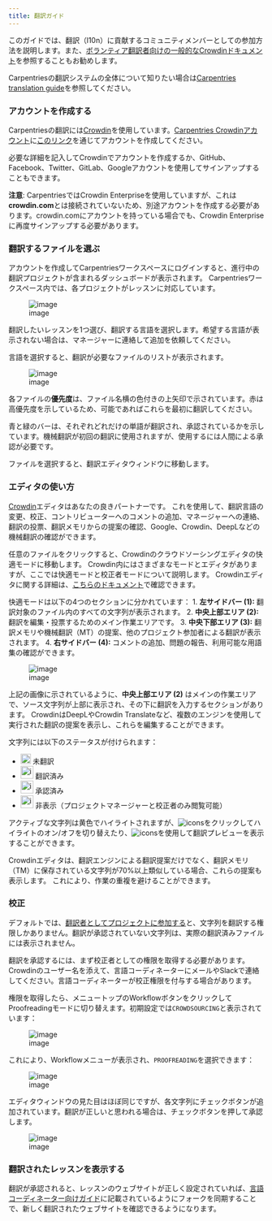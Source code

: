 ```yaml
---
title: 翻訳ガイド
---
```


このガイドでは、翻訳（l10n）に貢献するコミュニティメンバーとしての参加方法を説明します。また、[ボランティア翻訳者向けの一般的なCrowdinドキュメント](https://support.crowdin.com/enterprise/getting-started-for-volunteers/)を参照することもお勧めします。

Carpentriesの翻訳システムの全体について知りたい場合は[Carpentries translation guide](https://hackmd.io/oj4EsGXOQOScgB67E7f_bQ?view)を参照してください。

### アカウントを作成する

Carpentriesの翻訳には[Crowdin](https://ja.crowdin.com/)を使用しています。[Carpentries Crowdinアカウント](https://carpentries.crowdin.com/)に[このリンク](https://accounts.crowdin.com/carpentries/login)を通じてアカウントを作成してください。

必要な詳細を記入してCrowdinでアカウントを作成するか、GitHub、Facebook、Twitter、GitLab、Googleアカウントを使用してサインアップすることもできます。

**注意**: CarpentriesではCrowdin Enterpriseを使用していますが、これは**crowdin.com**とは接続されていないため、別途アカウントを作成する必要があります。crowdin.comにアカウントを持っている場合でも、Crowdin Enterpriseに再度サインアップする必要があります。

### 翻訳するファイルを選ぶ

アカウントを作成してCarpentriesワークスペースにログインすると、進行中の翻訳プロジェクトが含まれるダッシュボードが表示されます。
Carpentriesワークスペース内では、各プロジェクトがレッスンに対応しています。

![image](https://hackmd.io/_uploads/r1PE3cfhp.png)

翻訳したいレッスンを1つ選び、翻訳する言語を選択します。希望する言語が表示されない場合は、マネージャーに連絡して追加を依頼してください。

言語を選択すると、翻訳が必要なファイルのリストが表示されます。

![image](https://hackmd.io/_uploads/H1ej99lNa.png)

各ファイルの**優先度**は、ファイル名横の色付きの上矢印で示されています。赤は高優先度を示しているため、可能であればこれらを最初に翻訳してください。

青と緑のバーは、それぞれどれだけの単語が翻訳され、承認されているかを示しています。機械翻訳が初回の翻訳に使用されますが、使用するには人間による承認が必要です。

ファイルを選択すると、翻訳エディタウィンドウに移動します。

### エディタの使い方

[Crowdin](https://crowdin.com/)エディタはあなたの良きパートナーです。
これを使用して、翻訳言語の変更、校正、コントリビューターへのコメントの追加、マネージャーへの連絡、翻訳の投票、翻訳メモリからの提案の確認、Google、Crowdin、DeepLなどの機械翻訳の確認ができます。

任意のファイルをクリックすると、Crowdinのクラウドソーシングエディタの快適モードに移動します。
Crowdin内にはさまざまなモードとエディタがありますが、ここでは快適モードと校正者モードについて説明します。
Crowdinエディタに関する詳細は、[こちらのドキュメント](https://support.crowdin.com/enterprise/getting-started-for-translators/)で確認できます。

快適モードは以下の4つのセクションに分かれています：
1. **左サイドバー (1):** 翻訳対象のファイル内のすべての文字列が表示されます。
2. **中央上部エリア (2):** 翻訳を編集・投票するためのメイン作業エリアです。
3. **中央下部エリア (3):** 翻訳メモリや機械翻訳（MT）の提案、他のプロジェクト参加者による翻訳が表示されます。
4. **右サイドバー (4):** コメントの追加、問題の報告、利用可能な用語集の確認ができます。

![image](https://hackmd.io/_uploads/SyUroAe4a.png)

上記の画像に示されているように、**中央上部エリア (2)** はメインの作業エリアで、ソース文字列が上部に表示され、その下に翻訳を入力するセクションがあります。
CrowdinはDeepLやCrowdin Translateなど、複数のエンジンを使用して実行された翻訳の提案を表示し、これらを編集することができます。

文字列には以下のステータスが付けられます：

- ![icons](images/untranslated.png){height="20"} 未翻訳
- ![icons](https://hackmd.io/_uploads/HkdL4s-Na.png =60x60){height="25"} 翻訳済み
- ![icons](https://the-turing-way.netlify.app/_images/approved_icon.png){height="25"} 承認済み
- ![icons](https://the-turing-way.netlify.app/_images/hidden_icon.png){height="25"} 非表示（プロジェクトマネージャーと校正者のみ閲覧可能）

アクティブな文字列は黄色でハイライトされますが、![icons](https://the-turing-way.netlify.app/_images/preview_filter.png)をクリックしてハイライトのオン/オフを切り替えたり、![icons](https://the-turing-way.netlify.app/_images/eye.png)を使用して翻訳プレビューを表示することができます。

Crowdinエディタは、翻訳エンジンによる翻訳提案だけでなく、翻訳メモリ（TM）に保存されている文字列が70%以上類似している場合、これらの提案も表示します。
これにより、作業の重複を避けることができます。

### 校正

デフォルトでは、[翻訳者としてプロジェクトに参加する](#アカウントを作成する)と、文字列を翻訳する権限しかありません。翻訳が承認されていない文字列は、実際の翻訳済みファイルには表示されません。

翻訳を承認するには、まず校正者としての権限を取得する必要があります。Crowdinのユーザー名を添えて、言語コーディネーターにメールやSlackで連絡してください。言語コーディネーターが校正権限を付与する場合があります。

権限を取得したら、メニュートップのWorkflowボタンをクリックしてProofreadingモードに切り替えます。初期設定では`CROWDSOURCING`と表示されています：

![image](https://hackmd.io/_uploads/ry1KHs-ET.png)

これにより、Workflowメニューが表示され、`PROOFREADING`を選択できます：

![image](https://hackmd.io/_uploads/HJKyIo-NT.png)

エディタウィンドウの見た目はほぼ同じですが、各文字列にチェックボタンが追加されています。翻訳が正しいと思われる場合は、チェックボタンを押して承認します。

![image](https://hackmd.io/_uploads/rkr7PibNT.png)

### 翻訳されたレッスンを表示する

翻訳が承認されると、レッスンのウェブサイトが正しく設定されていれば、[言語コーディネーター向けガイド](https://hackmd.io/oj4EsGXOQOScgB67E7f_bQ?view#Forking-a-lesson-for-community-deployment)に記載されているようにフォークを同期することで、新しく翻訳されたウェブサイトを確認できるようになります。